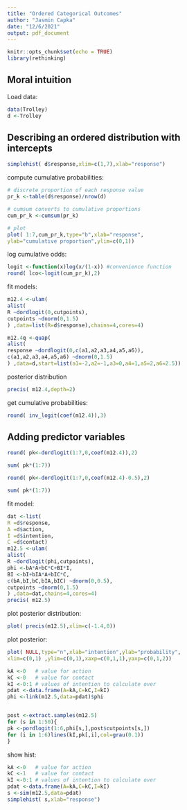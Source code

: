 ```yaml
---
title: "Ordered Categorical Outcomes"
author: "Jasmin Capka"
date: "12/6/2021"
output: pdf_document
---
```


```r
knitr::opts_chunk$set(echo = TRUE)
library(rethinking)
```

## Moral intuition

Load data:

```r
data(Trolley)
d <-Trolley
```

## Describing an ordered distribution with intercepts

```r
simplehist( d$response,xlim=c(1,7),xlab="response")
```

compute cumulative probabilities:

```r
# discrete proportion of each response value
pr_k <-table(d$response)/nrow(d)

# cumsum converts to cumulative proportions
cum_pr_k <-cumsum(pr_k)

# plot
plot( 1:7,cum_pr_k,type="b",xlab="response",
ylab="cumulative proportion",ylim=c(0,1))
```

log cumulative odds:

```r
logit <-function(x)log(x/(1-x)) #convenience function
round( lco<-logit(cum_pr_k),2)
```

fit models:

```r
m12.4 <-ulam(
alist(
R ~dordlogit(0,cutpoints),
cutpoints ~dnorm(0,1.5)
) ,data=list(R=d$response),chains=4,cores=4)

m12.4q <-quap(
alist(
response ~dordlogit(0,c(a1,a2,a3,a4,a5,a6)),
c(a1,a2,a3,a4,a5,a6) ~dnorm(0,1.5)
) ,data=d,start=list(a1=-2,a2=-1,a3=0,a4=1,a5=2,a6=2.5))
```

posterior distribution

```r
precis( m12.4,depth=2)
```

get cumulative probabilities:

```r
round( inv_logit(coef(m12.4)),3)
```

## Adding predictor variables

```r
round( pk<-dordlogit(1:7,0,coef(m12.4)),2)
```

```r
sum( pk*(1:7))
```

```r
round( pk<-dordlogit(1:7,0,coef(m12.4)-0.5),2)
```

```r
sum( pk*(1:7))
```

fit model:

```r
dat <-list(
R =d$response,
A =d$action,
I =d$intention,
C =d$contact)
m12.5 <-ulam(
alist(
R ~dordlogit(phi,cutpoints),
phi <-bA*A+bC*C+BI*I,
BI <-bI+bIA*A+bIC*C,
c(bA,bI,bC,bIA,bIC) ~dnorm(0,0.5),
cutpoints ~dnorm(0,1.5)
) ,data=dat,chains=4,cores=4)
precis( m12.5)
```

plot posterior distribution:

```r
plot( precis(m12.5),xlim=c(-1.4,0))
```

plot posterior:

```r
plot( NULL,type="n",xlab="intention",ylab="probability",
xlim=c(0,1) ,ylim=c(0,1),xaxp=c(0,1,1),yaxp=c(0,1,2))

kA <-0   # value for action
kC <-0   # value for contact
kI <-0:1 # values of intention to calculate over
pdat <-data.frame(A=kA,C=kC,I=kI)
phi <-link(m12.5,data=pdat)$phi


post <-extract.samples(m12.5)
for (s in 1:50){
pk <-pordlogit(1:6,phi[s,],post$cutpoints[s,])
for (i in 1:6)lines(kI,pk[,i],col=grau(0.1))
}
```

show hist:

```r
kA <-0   # value for action
kC <-1   # value for contact
kI <-0:1 # values of intention to calculate over
pdat <-data.frame(A=kA,C=kC,I=kI)
s <-sim(m12.5,data=pdat)
simplehist( s,xlab="response")
```


















